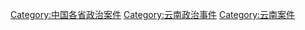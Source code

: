 [[Category:中国各省政治案件|Category:中国各省政治案件]]
[[Category:云南政治事件|Category:云南政治事件]]
[[Category:云南案件|Category:云南案件]]